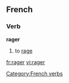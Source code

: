 ==French==
===Verb===
'''rager'''
#to [[rage]]

[[Category:French verbs]]

[[fr:rager]]
[[vi:rager]]